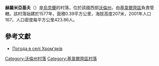 {{coord|50|45|32|N|25|46|43|E|scale:30000|display=title}}

'''赫羅米亞基夫'''（{{lang-uk|Хром'яків}}）是[[烏克蘭|烏克蘭]]的村落，位於該國西部[[沃倫州|沃倫州]]，由[[基韋爾齊區|基韋爾齊區]]負責管轄。該村落始建於1577年，面積0.39平方公里，海拔高度207米，2001年人口167，人口密度每平方公里423.86人。

==參考文獻==
* [http://weather.in.ua/ua/volynskaja/27602 Погода в селі Хром'яків] {{Wayback|url=http://weather.in.ua/ua/volynskaja/27602 |date=20160305084032 }}

[[Category:沃倫州村落|Category:沃倫州村落]]
[[Category:基韋爾齊區村落|Category:基韋爾齊區村落]]


{{Volyn-geo-stub}}